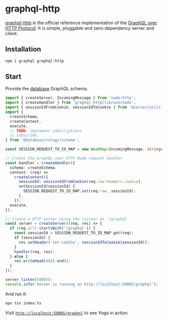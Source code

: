 # graphql-http

[graphql-http](https://github.com/graphql/graphql-http) is the official reference implementation of the [GraphQL over HTTP Protocol](https://graphql.github.io/graphql-over-http/). It is simple, pluggable and zero-dependency server and client.

## Installation

```sh
npm i graphql graphql-http
```

## Start

Provide the [database](/database/introduction) GraphQL schema.

```ts filename="examples/server/graphql-http/index.ts"
import { createServer, IncomingMessage } from 'node:http';
import { createHandler } from 'graphql-http/lib/use/node';
import { sessionIdFromCookie, sessionIdToCookie } from '@server/utils';
import {
  createSchema,
  createContext,
  execute,
  // TODO: implement subscriptions
  // subscribe,
} from '@database/<slug>/schema';

const SESSION_REQUEST_TO_ID_MAP = new WeakMap<IncomingMessage, string>();

// Create the GraphQL over HTTP Node request handler
const handler = createHandler({
  schema: createSchema,
  context: (req) =>
    createContext({
      sessionId: sessionIdFromCookie(req.raw.headers.cookie),
      setSessionId(sessionId) {
        SESSION_REQUEST_TO_ID_MAP.set(req.raw, sessionId);
      },
    }),
  execute,
});

// Create a HTTP server using the listner on `/graphql`
const server = createServer((req, res) => {
  if (req.url?.startsWith('/graphql')) {
    const sessionId = SESSION_REQUEST_TO_ID_MAP.get(req);
    if (sessionId) {
      res.setHeader('set-cookie', sessionIdToCookie(sessionId));
    }
    handler(req, res);
  } else {
    res.writeHead(404).end();
  }
});

server.listen(50005);
console.info('Server is running on http://localhost:50005/graphql');
```

And run it:

```sh
npx tsx index.ts
```

Visit [`http://localhost:50005/graphql`](http://localhost:50005/graphql) to see Yoga in action.
